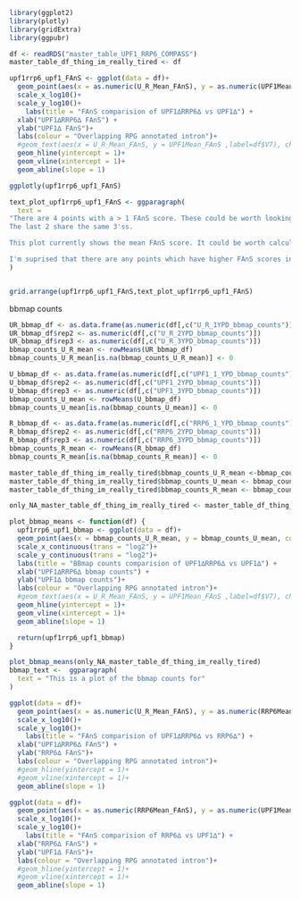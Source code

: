 
```r
library(ggplot2)
library(plotly)
library(gridExtra)
library(ggpubr)

df <- readRDS("master_table_UPF1_RRP6_COMPASS")
master_table_df_thing_im_really_tired <- df
```

```r
upf1rrp6_upf1_FAnS <- ggplot(data = df)+
  geom_point(aes(x = as.numeric(U_R_Mean_FAnS), y = as.numeric(UPF1Mean_FAnS), color = U_R_3YPD_overlapping_RPG_annotated_intron, text = V7))+
  scale_x_log10()+
  scale_y_log10()+
    labs(title = "FAnS comparision of UPF1∆RRP6∆ vs UPF1∆") +
  xlab("UPF1∆RRP6∆ FAnS") +
  ylab("UPF1∆ FAnS")+
  labs(colour = "Overlapping RPG annotated intron")+ 
  #geom_text(aes(x = U_R_Mean_FAnS, y = UPF1Mean_FAnS ,label=df$V7), check_overlap = TRUE) +
  geom_hline(yintercept = 1)+
  geom_vline(xintercept = 1)+
  geom_abline(slope = 1)

ggplotly(upf1rrp6_upf1_FAnS)

text_plot_upf1rrp6_upf1_FAnS <- ggparagraph(
  text = 
"There are 4 points with a > 1 FAnS score. These could be worth looking into if they are not already annotated. The 4 points are: chrX_469184_469405_-, chrXIII_211441_211570_- ,chrXI_93303_93465_-, chrXI_93367_93465_-
The last 2 share the same 3'ss.

This plot currently shows the mean FAnS score. It could be worth calculating p-values for the FAnS scores.

I'm suprised that there are any points which have higher FAnS scores in upf1∆ than in upf1∆rrp6∆. I'm curious what those are."
)


grid.arrange(upf1rrp6_upf1_FAnS,text_plot_upf1rrp6_upf1_FAnS)
```

bbmap counts
```r
UR_bbmap_df <- as.data.frame(as.numeric(df[,c("U_R_1YPD_bbmap_counts")]))
UR_bbmap_df$rep2 <- as.numeric(df[,c("U_R_2YPD_bbmap_counts")])
UR_bbmap_df$rep3 <- as.numeric(df[,c("U_R_3YPD_bbmap_counts")])
bbmap_counts_U_R_mean <- rowMeans(UR_bbmap_df)
bbmap_counts_U_R_mean[is.na(bbmap_counts_U_R_mean)] <- 0

U_bbmap_df <- as.data.frame(as.numeric(df[,c("UPF1_1_YPD_bbmap_counts")]))
U_bbmap_df$rep2 <- as.numeric(df[,c("UPF1_2YPD_bbmap_counts")])
U_bbmap_df$rep3 <- as.numeric(df[,c("UPF1_3YPD_bbmap_counts")])
bbmap_counts_U_mean <- rowMeans(U_bbmap_df)
bbmap_counts_U_mean[is.na(bbmap_counts_U_mean)] <- 0

R_bbmap_df <- as.data.frame(as.numeric(df[,c("RRP6_1_YPD_bbmap_counts")]))
R_bbmap_df$rep2 <- as.numeric(df[,c("RRP6_2YPD_bbmap_counts")])
R_bbmap_df$rep3 <- as.numeric(df[,c("RRP6_3YPD_bbmap_counts")])
bbmap_counts_R_mean <- rowMeans(R_bbmap_df)
bbmap_counts_R_mean[is.na(bbmap_counts_R_mean)] <- 0

master_table_df_thing_im_really_tired$bbmap_counts_U_R_mean <-bbmap_counts_U_R_mean
master_table_df_thing_im_really_tired$bbmap_counts_U_mean <- bbmap_counts_U_mean
master_table_df_thing_im_really_tired$bbmap_counts_R_mean <- bbmap_counts_R_mean

only_NA_master_table_df_thing_im_really_tired <- master_table_df_thing_im_really_tired[(is.na(master_table_df_thing_im_really_tired$RRP6Mean_FAnS) | is.na(master_table_df_thing_im_really_tired$UPF1Mean_FAnS) | is.na(master_table_df_thing_im_really_tired$U_R_Mean_FAnS)),]

plot_bbmap_means <- function(df) {
  upf1rrp6_upf1_bbmap <- ggplot(data = df)+
  geom_point(aes(x = bbmap_counts_U_R_mean, y = bbmap_counts_U_mean, color = U_R_3YPD_overlapping_RPG_annotated_intron, text = V7))+
  scale_x_continuous(trans = "log2")+
  scale_y_continuous(trans = "log2")+
  labs(title = "BBmap counts comparision of UPF1∆RRP6∆ vs UPF1∆") +
  xlab("UPF1∆RRP6∆ bbmap counts") +
  ylab("UPF1∆ bbmap counts")+
  labs(colour = "Overlapping RPG annotated intron")+ 
  #geom_text(aes(x = U_R_Mean_FAnS, y = UPF1Mean_FAnS ,label=df$V7), check_overlap = TRUE) +
  geom_hline(yintercept = 1)+
  geom_vline(xintercept = 1)+
  geom_abline(slope = 1)

  return(upf1rrp6_upf1_bbmap)
}

plot_bbmap_means(only_NA_master_table_df_thing_im_really_tired)
bbmap_text <-  ggparagraph(
  text = "This is a plot of the bbmap counts for"
)

```

```r
ggplot(data = df)+
  geom_point(aes(x = as.numeric(U_R_Mean_FAnS), y = as.numeric(RRP6Mean_FAnS), color = U_R_3YPD_overlapping_RPG_annotated_intron))+
  scale_x_log10()+
  scale_y_log10()+
    labs(title = "FAnS comparision of UPF1∆RRP6∆ vs RRP6∆") +
  xlab("UPF1∆RRP6∆ FAnS") +
  ylab("RRP6∆ FAnS")+
  labs(colour = "Overlapping RPG annotated intron")+
  #geom_hline(yintercept = 1)+
  #geom_vline(xintercept = 1)+
  geom_abline(slope = 1)
```

```r
ggplot(data = df)+
  geom_point(aes(x = as.numeric(RRP6Mean_FAnS), y = as.numeric(UPF1Mean_FAnS), color = U_R_3YPD_overlapping_RPG_annotated_intron))+
  scale_x_log10()+
  scale_y_log10()+
    labs(title = "FAnS comparision of RRP6∆ vs UPF1∆") +
  xlab("RRP6∆ FAnS") +
  ylab("UPF1∆ FAnS")+
  labs(colour = "Overlapping RPG annotated intron")+
  #geom_hline(yintercept = 1)+
  #geom_vline(xintercept = 1)+
  geom_abline(slope = 1)
```

